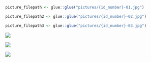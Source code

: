 
```r
picture_filepath <- glue::glue("pictures/{id_number}-01.jpg")

picture_filepath2 <- glue::glue("pictures/{id_number}-02.jpg")

picture_filepath3 <- glue::glue("pictures/{id_number}-03.jpg")
```

::: {layout-ncol=3}
![](`r picture_filepath`)

![](`r picture_filepath2`)

![](`r picture_filepath3`)
:::